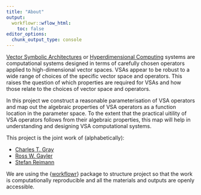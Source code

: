 ```yaml
---
title: "About"
output:
  workflowr::wflow_html:
    toc: false
editor_options:
  chunk_output_type: console
---
```


[Vector Symbolic Architectures](https://arxiv.org/abs/2001.11797) 
or [Hyperdimensional Computing](https://doi.org/10.1007/s12559-009-9009-8) systems
are computational systems designed in terms of carefully chosen operators
applied to high-dimensional vector spaces.
VSAs appear to be robust to a wide range of choices of the specific vector space and operators.
This raises the question of which properties are required for VSAs
and how those relate to the choices of vector space and operators.

In this project we construct a reasonable parameterisation of VSA operators
and map out the algebraic properties of VSA operators
as a function location in the parameter space.
To the extent that the practical uitility of VSA operators
follows from their algebraic properties,
this map will help in understanding and designing VSA computational systems.

This project is the joint work of (alphabetically):

* [Charles T. Gray](https://www.linkedin.com/in/charles-gray-mathbassador/)
* [Ross W. Gayler](https://www.rossgayler.com/)
* [Stefan Reimann](https://www.linkedin.com/in/stefanreimann/)

We are using the {[workflowr](https://github.com/jdblischak/workflowr)} package to structure project so that the work is computationally reproducible
and all the materials and outputs are openly accessible.
